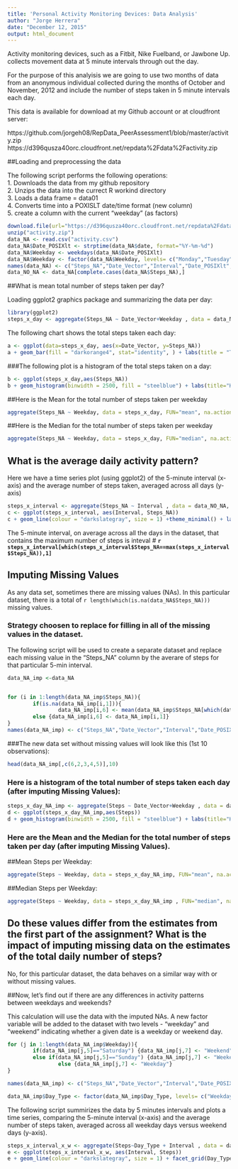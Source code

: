 ```yaml
---
title: 'Personal Activity Monitoring Devices: Data Analysis'
author: "Jorge Herrera"
date: "December 12, 2015"
output: html_document
---
```



Activity monitoring devices, such as a Fitbit, Nike Fuelband, or Jawbone Up. collects movement data at 5 minute intervals through out the day.

For the purpose of this analyisis we are going to use two months of data from an anonymous individual collected during the months of October and November, 2012 and include the number of steps taken in 5 minute intervals each day.

This data is available for download at my Github account or at cloudfront server:

https://github.com/jorgeh08/RepData_PeerAssessment1/blob/master/activity.zip
https://d396qusza40orc.cloudfront.net/repdata%2Fdata%2Factivity.zip 

##Loading and preprocessing the data

The following script performs the following operations:  
1. Downloads the data from my github repository  
2. Unzips the data into the currect R workind directory  
3. Loads a data frame = data01  
4. Converts time into a POXISLT date/time format (new column)  
5. create a column with the current "weekday" (as factors)  
 
```r
download.file(url="https://d396qusza40orc.cloudfront.net/repdata%2Fdata%2Factivity.zip", destfile =  "activity.zip", mode = "wb")
unzip("activity.zip")
data_NA <- read.csv("activity.csv")
data_NA$Date_POSIXlt <- strptime(data_NA$date, format="%Y-%m-%d")
data_NA$Weekday <- weekdays(data_NA$Date_POSIXlt)
data_NA$Weekday <- factor(data_NA$Weekday, levels= c("Monday","Tuesday","Wednesday","Thursday","Friday","Saturday","Sunday"))
names(data_NA) <- c("Steps_NA","Date_Vector","Interval","Date_POSIXlt","Weekday")
data_NO_NA <- data_NA[complete.cases(data_NA$Steps_NA),]
```
  
##What is mean total number of steps taken per day?  
  
Loading ggplot2 graphics package and summarizing the data per day:  
```r
library(ggplot2)
steps_x_day <- aggregate(Steps_NA ~ Date_Vector+Weekday , data = data_NO_NA, FUN="sum")
```
  
The following chart shows the total steps taken each day:  
```r
a <- ggplot(data=steps_x_day, aes(x=Date_Vector, y=Steps_NA))
a + geom_bar(fill = "darkorange4", stat="identity", ) + labs(title = "Total Steps Taken Each day", x="From 2012-10-02 to 2012-11-29", y="") + theme(axis.text.x = element_blank())
```
  
###The following plot is a histogram of the total steps taken on a day:    
  
```r
b <- ggplot(steps_x_day,aes(Steps_NA))
b + geom_histogram(binwidth = 2500, fill = "steelblue") + labs(title="Histogram: Total Steps on a Day", y="", x="")
```

##Here is the Mean for the total number of steps taken per weekday  
  
  
```r
aggregate(Steps_NA ~ Weekday, data = steps_x_day, FUN="mean", na.action= "na.omit")
```
  
##Here is the Median for the total number of steps taken per weekday  
  

```r
aggregate(Steps_NA ~ Weekday, data = steps_x_day, FUN="median", na.action= "na.omit")
```
  
  
   
## What is the average daily activity pattern?  

Here we have a time series plot (using ggplot2) of the 5-minute interval (x-axis) and the average number of steps taken, averaged across all days (y-axis)  
```r
steps_x_interval <- aggregate(Steps_NA ~ Interval , data = data_NO_NA, FUN ="mean", na.action ="na.omit")
c <- ggplot(steps_x_interval, aes(Interval, Steps_NA))
c + geom_line(colour = "darkslategray", size = 1) +theme_minimal() + labs(title="Average Steps per 5 Minute Intervals", x="5 Minute Interval", y="Average Steps") + scale_x_continuous(breaks=c(300*1:12))
```

The 5-minute interval, on average across all the days in the dataset, that contains the maximum number of steps is inteval # **`r steps_x_interval[which(steps_x_interval$Steps_NA==max(steps_x_interval$Steps_NA)),1]`**  
  
    
      
      
## Imputing Missing Values  

As any data set, sometimes there are missing values (NAs). In this particular dataset, there is a total of `r length(which(is.na(data_NA$Steps_NA)))` missing values.  

### Strategy choosen to replace for filling in all of the missing values in the dataset.  
The following script will be used to create a separate dataset and replace each missing value in the "Steps_NA" column by the averare of steps for that particular 5-min interval.  
```r
data_NA_imp <-data_NA


for (i in 1:length(data_NA_imp$Steps_NA)){
        if(is.na(data_NA_imp[i,1])){
                data_NA_imp[i,6] <- mean(data_NA_imp$Steps_NA[which(data_NA_imp$Interval==data_NA_imp[i,3])], na.rm = TRUE)}
        else {data_NA_imp[i,6] <- data_NA_imp[i,1]}
}
names(data_NA_imp) <- c("Steps_NA","Date_Vector","Interval","Date_POSIXlt","Weekday","Steps")
```
  
  
###The new data set without missing values will look like this (1st 10 observations):  
```r
head(data_NA_imp[,c(6,2,3,4,5)],10)
```
  
    
### Here is a histogram of the total number of steps taken each day (after imputing Missing Values):  
```r
steps_x_day_NA_imp <- aggregate(Steps ~ Date_Vector+Weekday , data = data_NA_imp, FUN ="sum")
d <- ggplot(steps_x_day_NA_imp,aes(Steps))
d + geom_histogram(binwidth = 2500, fill = "steelblue") + labs(title="Histogram: Total Steps on a Day (Imputing NAs)", y="", x="")

```
  
### Here are the Mean and the Median for the total number of steps taken per day (after imputing Missing Values).  
  
##Mean Steps per Weekday:  
```r
aggregate(Steps ~ Weekday, data = steps_x_day_NA_imp, FUN="mean", na.action= "na.omit")
```
##Median Steps per Weekday:  
```r
aggregate(Steps ~ Weekday, data = steps_x_day_NA_imp , FUN="median", na.action= "na.omit") 
```
  
  
    
    
## Do these values differ from the estimates from the first part of the assignment? What is the impact of imputing missing data on the estimates of the total daily number of steps?  

No, for this particular dataset, the data behaves on a similar way with or without missing values.  
  
    
##Now, let's find out if there are any differences in activity patterns between weekdays and weekends?  
  
This calculation will use the data with the imputed NAs. A new factor variable will be added to the dataset with two levels - "weekday" and "weekend" indicating whether a given date is a weekday or weekend day.    
```r
for (j in 1:length(data_NA_imp$Weekday)){
        if(data_NA_imp[j,5]=="Saturday") {data_NA_imp[j,7] <- "Weekend"}
        else if(data_NA_imp[j,5]=="Sunday") {data_NA_imp[j,7] <- "Weekend"}
                else {data_NA_imp[j,7] <- "Weekday"}
}

names(data_NA_imp) <- c("Steps_NA","Date_Vector","Interval","Date_POSIXlt","Weekday","Steps","Day_Type")

data_NA_imp$Day_Type <- factor(data_NA_imp$Day_Type, levels= c("Weekday","Weekend"))
```
  
The following script summirizes the data by 5 minutes intervals and plots a time series, comparing the 5-minute interval (x-axis) and the average number of steps taken, averaged across all weekday days versus weekend days (y-axis).   
  

```r
steps_x_interval_x_w <- aggregate(Steps~Day_Type + Interval , data = data_NA_imp, FUN ="mean", na.action ="na.omit")
e <- ggplot(steps_x_interval_x_w, aes(Interval, Steps))
e + geom_line(colour = "darkslategray", size = 1) + facet_grid(Day_Type~.) + theme_minimal() + labs(title="Average Steps per 5 Minute Intervals", x="5 Minute Interval", y="Average Steps") + scale_x_continuous(breaks=c(300*1:12))
```

